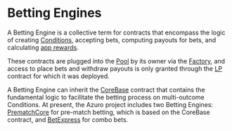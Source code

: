 # Betting Engines

A Betting Engine is a collective term for contracts that encompass the logic of creating [Conditions](/concepts/how-azuro-works/components/conditions),
accepting bets, computing payouts for bets, and calculating [app rewards](/concepts/how-azuro-works/rewards).

These contracts are plugged into the [Pool](/concepts/how-azuro-works/components/pools) by its owner via the [Factory](/contracts/factory),
and access to place bets and withdraw payouts is only granted through the [LP](/contracts/lp) contract for which it was deployed.

A Betting Engine can inherit the [CoreBase](/contracts/core-base) contract that contains the fundamental logic to facilitate the betting
process on multi-outcome Conditions. At present, the Azuro project includes two Betting Engines: [PrematchCore](/contracts/prematch-core)
for pre-match betting, which is based on the CoreBase contract, and [BetExpress](/contracts/bet-express) for
combo bets.
